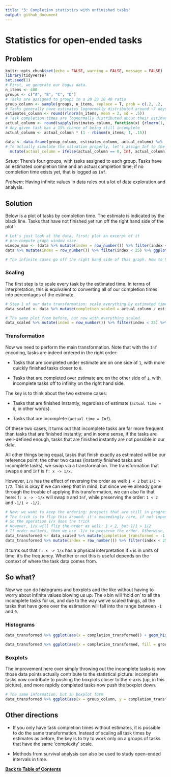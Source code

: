 ```yaml
---
title: "3: Completion statistics with unfinished tasks"
output: github_document
---
```

# Statistics for open-ended tasks {#completion-zero}

## Problem
```r
knitr::opts_chunk$set(echo = FALSE, warning = FALSE, message = FALSE)
library(tidyverse)
set.seed(1)
# First, we generate our bogus data.
n_items <- 400
groups <- c("A", "B", "C", "D")
# Tasks are assigned to groups in a 20 20 20 40 ratio
group_column <- sample(groups, n_items, replace = T, prob = c(.2, .2, .2, .4))
# Tasks generally have estimates lognormally distributed around ~7 days, st dev ~1.6 days
estimates_column <- round(rlnorm(n_items, mean = 2, sd = .5))
# Task completion times are lognormally distributed about their estimate, st dev ~1 days
actual_column <- round(sapply(estimates_column, function(x) {rlnorm(1, mean = log(x), sd = .5)}))
# Any given task has a 15% chance of being still incomplete
actual_column <- actual_column * (1 - rbinom(n_items, 1, .15))

data <- data.frame(group_column, estimates_column, actual_column) %>%
# To actually simulate the situation properly, let's assign Inf to the incompletes
  mutate(actual_column = ifelse(actual_column == 0, Inf, actual_column))
```

*Setup*: There's four groups, with tasks assigned to each group. Tasks have an estimated completion time and an actual completion time; if no completion time exists yet, that is logged as `Inf`.

*Problem*: Having infinite values in data rules out a lot of data exploration and analysis.

## Solution

Below is a plot of tasks by completion time. The estimate is indicated by the black line. Tasks that have not finished yet run off the right hand side of the plot.

```r
# Let's just look at the data, first; plot an excerpt of it
# pre-compute graph window size:
window_max <- (data %>% mutate(index = row_number()) %>% filter(index < 25, is.finite(actual_column)) %>% summarize(max = max(actual_column)))$max
data %>% mutate(index = row_number()) %>% filter(index < 25) %>% ggplot(aes(x = index, y = actual_column, fill = group_column)) + geom_bar(stat = 'identity') + geom_errorbar(aes(ymin = estimates_column, ymax = estimates_column)) + coord_flip(ylim = c(0, window_max)) + labs(title = "Fig. 1: Starting data", x = "", y = "Time") + theme(legend.position = 'none', panel.background = element_blank(), axis.ticks.y = element_blank(), axis.text.y = element_blank(), panel.grid.major.x = element_line(color = 'grey')) + scale_fill_manual(values = c("#146994", "#669900", "#D19600", "#664675"))

# The infinite cases go off the right hand side of this graph. How to handle?
```

### Scaling
The first step is to scale every task by the estimated time. In terms of interpretation, this is equivalent to converting all of our completion times into percentages of the estimate.

```r
# Step 1 of our data transformation: scale everything by estimated time first
data_scaled <- data %>% mutate(completion_scaled = actual_column / estimates_column) %>% select(group_column, completion_scaled)

# The same plot from before, but now with everything scaled
data_scaled %>% mutate(index = row_number()) %>% filter(index < 25) %>% ggplot(aes(x = index, y = completion_scaled, fill = group_column)) + geom_bar(stat = 'identity') + geom_hline(yintercept = 1) + coord_flip(ylim = c(0, 1.5)) + labs(title = "Fig. 2: Data (scaled)", x = "", y = "Time (%)") + theme(legend.position = 'none', panel.background = element_blank(), axis.ticks.y = element_blank(), axis.text.y = element_blank(), panel.grid.major.x = element_line(color = 'grey')) + scale_fill_manual(values = c("#146994", "#669900", "#D19600", "#664675"))
```

### Transformation
Now we need to perform the main transformation. Note that with the `Inf` encoding, tasks are indeed ordered in the right order:

- Tasks that are completed under estimate are on one side of `1`, with more quickly finished tasks closer to `0`.

- Tasks that are completed over estimate are on the other side of `1`, with incomplete tasks off to infinity on the right hand side.

The key is to think about the two extreme cases:

* Tasks that are finished instantly, regardless of estimate (`actual time = 0`, in other words).

* Tasks that are incomplete (`actual time = Inf`).

Of these two cases, it turns out that incomplete tasks are far more frequent than tasks that are finished instantly; and in some sense, if the tasks are well-defined enough, tasks that are finished instantly are not possible in our data.

All other things being equal, tasks that finish exactly as estimated will be our reference point; the other two cases (instantly finished tasks and incomplete tasks), we swap via a transformation. The transformation that swaps `0` and `Inf` is `f: x -> 1/x`.

However, `1/x` has the effect of reversing the order as well: `1 < 2` but `1/1 > 1/2`. This is okay if we can keep that in mind, but since we've already gone through the trouble of applying this transformation, we can also fix that here: `f: x -> -1/x` will swap `0` and `Inf`, while preserving the order: `1 < 2` and `-1/1 < -1/2`.

```r
# Now: we want to keep the ordering: projects that are still in progress are at one extreme (+), and projects that have finished are at the other (-)-- with faster projects (scaled by estimate) representing more negative quantities.
# The trick is to flip this around: it's exceedingly rare, if not impossible, for a project to finish in 0 time; while in progress projects are a common occurence
# So the operation 1/x does the trick
# However, 1/x will flip the order as well: 1 < 2, but 1/1 > 1/2
# If order matters, then we use -1/x to preserve the order. Otherwise, keep in mind that smaller values <-> more time taken now.
data_transformed <- data_scaled %>% mutate(completion_transformed = -1 / completion_scaled) %>% select(group_column, completion_transformed)
data_transformed %>% mutate(index = row_number()) %>% filter(index < 25) %>% ggplot(aes(x = index, y = completion_transformed, fill = group_column)) + geom_bar(stat = 'identity') + geom_hline(yintercept = -1) + coord_flip() + labs(title = "Fig. 3: Data (transformed)", x = "", y = "Time (transformed)") + theme(legend.position = 'none', panel.background = element_blank(), axis.ticks.y = element_blank(), axis.text.y = element_blank(), panel.grid.major.x = element_line(color = 'grey')) + scale_fill_manual(values = c("#146994", "#669900", "#D19600", "#664675"))
```

It turns out that `f: x -> 1/x` has a physical interpretation if `x` is in units of time: it's the frequency. Whether or not this is useful depends on the context of where the task data comes from.

## So what?

Now we can do histograms and boxplots and the like without having to worry about infinite values blowing us up. The `0` bin will 'hold on' to all the incomplete tasks for us, and due to the way we've scaled things, all the tasks that have gone over the estimation will fall into the range between `-1` and `0`.

### Histograms
```r
data_transformed %>% ggplot(aes(x = completion_transformed)) + geom_histogram(aes(y = ..density..), fill = '#5D5A58') + labs(title = "Fig. 4: Example histogram", x = "Transformed Time", y = "Density") + theme(legend.position = 'none', panel.background = element_blank(), panel.grid.major = element_line(color = 'grey'))
```

```r
data_transformed %>% ggplot(aes(x = completion_transformed, fill = group_column)) + geom_histogram(aes(y = ..density..)) + facet_wrap(~group_column) + labs(title = "Fig. 5: Example histograms (small multiples)", x = "Transformed Time", y = "Density") + theme(legend.position = 'none', panel.background = element_blank(), panel.grid.major = element_line(color = 'grey')) + scale_fill_manual(values = c("#146994", "#669900", "#D19600", "#664675"))
```

### Boxplots

The improvement here over simply throwing out the incomplete tasks is now those data points actually contribute to the statistical picture: incomplete tasks now contribute to pushing the boxplots closer to the x-axis (up, in this picture), and more rapidly completed tasks now push the boxplot down.

```r
# The same information, but in boxplot form
data_transformed %>% ggplot(aes(x = group_column, y = completion_transformed, color = group_column, fill = group_column)) + geom_boxplot(width = .3) + geom_jitter(width = .1) + geom_hline(yintercept = -1, color = 'black') + labs(title = "Fig. 6: Example boxplots", x = "Group", y = "Density") + theme(legend.position = 'none', panel.background = element_blank(), panel.grid.major.y = element_line(color = 'grey'), axis.ticks.x = element_blank()) + scale_color_manual(values = c("#146994", "#669900", "#D19600", "#664675")) + scale_fill_manual(values = c("#72A5BE", "#AFC8A0", "#E6B975", "#B8B5C8"))
```

## Other directions

- If you only have task completion times without estimates, it is possible to do the same transformation. Instead of scaling all task times by estimates as before, the key is to try to work only on a groups of tasks that have the same 'complexity' scale.

- Methods from survival analysis can also be used to study open-ended intervals in time.

[**Back to Table of Contents**](https://github.com/larryfenn/Testing-GitHub-Markdown)
